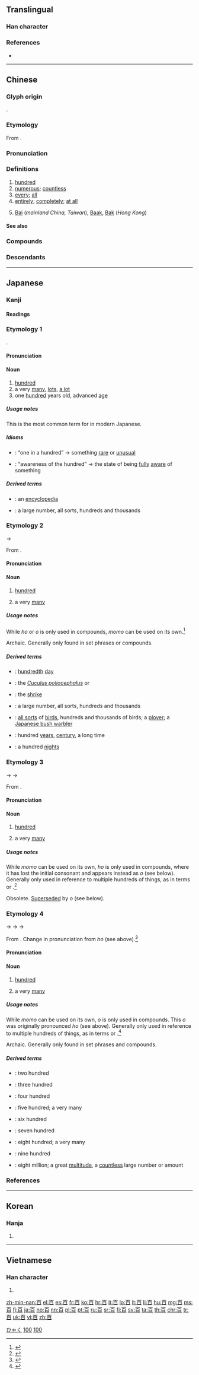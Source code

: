 {{also|佰|𦣻}}
==Translingual==
{{stroke order|type=animate}}

===Han character===
{{Han char|rn=106|rad=白|as=01|sn=6|four=10600|canj=MA|ids=⿱一白}}

===References===
* {{Han ref|kx=0785.040|dkj=22679|dj=1199.010|hdz=42643.010|uh=767E|ud=30334|bh=A6CA|bd=42698}}

----

==Chinese==
{{zh-forms|alt=佰-financial,𦣻-archaic}}

===Glyph origin===
{{Han etym}}
{{Han compound|一|白|ls=psc|c1=s|c2=p}}.

===Etymology===
From {{inh|zh|sit-pro|*b-r-gja}}.

===Pronunciation===
{{zh-pron
|m=bǎi,bó,1nc=vernacular,2nc=literary
|ma=y
|c=baak3
|h=pfs=pak
|md=báh/báik
|md_note=báh - vernacular ("hundred"); báik - literary ("numerous")
|mn=xm,qz,tp,kh:pah/xm,qz,tp,kh:peh/zz:peeh/xm,zz,tp,kh:pek/qz:piak
|mn_note=pah/peeh, peh/peeh - vernacular, pek/piak - literary
|mn-t=bêh4
|w=4paq
|mc=y
|oc=y
|cat=num,a,adv,pn
}}

===Definitions===
{{zh-hanzi}}

# [[hundred]]
# [[numerous]]; [[countless]]
# [[every]]; [[all]]
# [[entirely]]; [[completely]]; [[at all]]
# {{surname|lang=zh}} [[Bai]] (''mainland China, Taiwan''), [[Baak]], [[Bak]] (''Hong Kong'')

====See also====
{{Chinese-numbers}}

===Compounds===
{{zh-der|百科全書|百度|一了百了|一了百當|一倡百和|一呼百應|一呼百諾|一唱百和|一擲百萬|一樹百穫|一百一|一百分|一致百慮|三百千千|三百篇|九流百家|九百|二百二|二百五|五位百法|五百|人一己百|人百其身|什百|以一奉百|以一警百|侵剝百端|做百日|八百壯士|八百羅漢|凡百|勇氣百倍|勸百諷一|千了百當|千依百順|千奇百怪|千嬌百媚|千嬌百態|千孔百瘡|千挑百選|千方百計|千瘡百孔|千百成群|千辛百苦|千迴百折|千迴百轉|千錘百鍊|千頭百緒|千鬼百怪|半百|南面百城|哀腸百轉|單衫百結|四百四病|坐擁百城|平等百姓|平章百姓|平頭百姓|庭實旅百|愁腸百結|懲一戒百|懲一警百|懸鶉百結|挂一漏百|教一識百|文武百官|斗酒百篇|本支百世|本枝百世|柔腸百結|柔腸百轉|正經八百|殲一警百|殺一儆百|殺一利百|流芳百世|海百合|漏洞百出|珍饈百味|留芳百世|百一詩|百丈|百丈山|百丈清規|百丈竿頭|百不一失|百不一爽|百不一遇|百不失一|百不存一|百不當一|百世|百世不易|百世不磨|百世之人|百世之利|百世之師|百世師|百世流芳|百世難期|百中無一|百中百發|百中經|百乘之家|百了千當|百事|百事不管|百事可樂|百事和合|百事大吉|百事無成|百事通|百二山河|百二關山|百代|百代文宗|百代過客|百伶百俐|百依百隨|百依百順|百倍|百僚|百八丸|百六|百出|百分之百|百分制|百分數|百分比|百分法|百分率|百分號|百分點|百刻|百劃|百十|百卉|百卉千葩|百卉含英|百口|百口莫辯|百口難分|百司|百吃不厭|百合|百合花|百喙莫辯|百喻經|百嗎兒|百嘉|百囊奔|百城|百城之富|百堵|百堵皆作|百壽|百壽圖|百夫良|百夫長|百姓|百姓之心|百媚千嬌|百子全書|百子千孫|百子圖|百子帳|百子蓮|百孔千創|百孔千瘡|百官|百家|百家之言|百家姓|百家灣|百家爭鳴|百家衣|百家衣體|百家諸子|百家鎖|百家齊鳴|百密一疏|百寮|百寶嵌|百寶盒|百寶箱|百將傳|百尺|百尺竿頭|百川|百川學海|百川歸海|百工|百巧千窮|百巧成窮|百年|百年不遇|百年之好|百年之後|百年之柄|百年之業|百年佳偶|百年偕老|百年到老|百年大計|百年好合|百年戰爭|百年樹人|百廢俱興|百廢俱舉|百廢備舉|百廢待舉|百弊叢生|百忍|百忙中|百念|百念皆灰|百思不解|百思莫解|百感|百感交集|百慕達|百慮|百慮一致|百憂|百戰不殆|百戰功高|百戰百勝|百戰雄師|百戲|百戶|百折不回|百折不挫|百折不撓|百拙千醜|百拜|百揆|百方|百日|百日咳|百日天下|百日紅|百日維新|百日草|百晬|百會|百果|百果山|百枝蓮|百樂|百步|百步穿楊|百步蛇|百武彗星|百歲|百歲之好|百歲之後|百歲千秋|百歲羹|百死一生|百毒不侵|百氏|百沴|百沸湯|百治百效|百法|百源學派|百濟|百濯香|百無一二|百無一失|百無一存|百無一是|百無一漏|百無一用|百無一能|百無一長|百無所忌|百無所成|百無禁忌|百無聊賴|百物|百獸|百獸之王|百獸率舞|百王|百當|百病|百病叢生|百發百中|百看不厭|百福|百福具臻|百萬|百萬之眾|百萬富翁|百萬雄兵|百萬雄師|百科辭典|百穀|百端|百端交集|百端待舉|百節蛇|百籟|百米賽跑|百粵|百索|百紫千紅|百結|百結衣|百縱千隨|百罹|百美圖|百老匯|百脈根|百舉百全|百舉百捷|百舌|百舌之聲|百舍重繭|百舍重趼|百般|百般刁難|百般忙亂|百般恩愛|百般解說|百色縣|百花|百花娘子|百花曆|百花洲|百花潭|百花爭妍|百花王|百花生日|百花盛開|百花酒|百花齊放|百草|百草霜|百葉|百葉捲|百葉窗|百葉窗簾|百葉箱|百藝|百蠻|百衲|百衲本|百衲琴|百衲綻衣|百衲衣|百裡挑一|百褶裙|百襉裙|百覽不厭|百計千心|百計千方|百計千謀|百論|百諫圖|百謀千計|百讀不厭|百谷王|百貨|百貨公司|百貨店|百貨業|百越|百足|百足不僵|百足之蟲|百足蟲|百足蟹|百身何贖|百身莫贖|百辟|百辭莫辯|百部|百里|百里之才|百里侯|百里傒|百里香|百金|百金之士|百鍊之鋼|百鍊剛|百鍊成鋼|百鍊金|百鍊鋼|百鍊鐵|百鍛千練|百鎰之金|百雉|百靈|百靈廟|百靈百驗|百靈舌|百靈鳥|百面雷|百頁|百順|百順百依|百香果|百馬伐驥|百體|百鳥|百鳥朝鳳|百齡眉壽|百龍之智|盈千累百|破綻百出|穿楊百步|窘態百出|精金百煉|線上百貨|罰一勸百|老百姓|聖誕百合|脊百合|舉一廢百|花招百出|花樣百出|蔣百里|詭計百出|誅一警百|調百戲|諷一勸百|諸子百家|謬誤百出|賞一勸百|走百病|跳百索|身價百倍|身經百戰|車百合|輕狂百勢|醜態百出|野百合|長命百歲|電腦百貨|馬百六|驚險百出|鬥百草|鶉衣百結|黃百韜}}

===Descendants===
{{CJKV||ひゃく|백|bách}}

{{zh-cat|Beginning}}

----

==Japanese==

===Kanji===
{{ja-kanji|grade=1|rs=白01}}

====Readings====
{{ja-readings|goon=[[ひゃく]] (''hyaku'')|kanon=[[はく]] (''haku'')|kun=[[もも]] (''momo''), [[ほ]] (''ho''), [[お]] (''o'')|nanori=[[お]] (''o''), [[ど]] (''do''), [[どう]] (''dō''), [[なり]] (''nari''), [[ひゅく]] (''hyuku''), [[も]] (''mo''), [[もんど]] (''mondo''), [[ゆ]] (''yu'')}}

===Etymology 1===
{{ja-kanjitab|ひゃく|yomi=o}}
{{bor|ja|ltc|sort=ひゃく|百|tr=pæk||hundred}}.

====Pronunciation====
{{ja-pron|yomi=goon|ひゃく|acc=2|acc_ref=DJR}}

====Noun====
{{ja-noun|ひゃく}}

# [[hundred]]
# a very [[many]], [[lots]], [[a lot]]
# one [[hundred]] years old, advanced [[age]]

=====Usage notes=====
This is the most common term for {{m|en|hundred}} in modern Japanese.

=====Idioms=====
{{der-top|Idioms}}
* {{ja-r|百に一つ|ひゃく に ひとつ}}: “one in a hundred” → something [[rare]] or [[unusual]]
* {{ja-r|百も承知|ひゃく も しょうち}}: “awareness of the hundred” → the state of being [[fully]] [[aware]] of something
{{der-bottom}}

=====Derived terms=====
{{der-top}}
* {{ja-r|百科全書|ひゃっか ぜんしょ}}: an [[encyclopedia]]
* {{ja-r|百千|ひゃくせん}}: a large number, all sorts, hundreds and thousands
{{der-bottom}}

===Etymology 2===
{{ja-kanjitab|もも|yomi=k}}
{{IPAchar|/mo<sub>1</sub>mo<sub>1</sub>/}} → {{IPAchar|/momo/}}

From {{etyl|ojp|ja|sort=もも}}.

====Pronunciation====
{{ja-pron|yomi=kun|もも|acc=1|acc_ref=DJR}}

====Noun====
{{ja-noun|もも}}

# {{lb|ja|sort=もも|archaic}} [[hundred]]
# {{lb|ja|sort=もも|archaic}} a very [[many]]

=====Usage notes=====
While ''ho'' or ''o'' is only used in compounds, ''momo'' can be used on its own.<ref name="KDJ">{{R:Kokugo Dai Jiten}}</ref>

Archaic. Generally only found in set phrases or compounds.

=====Derived terms=====
{{der-top}}
* {{ja-r|百日|ももか}}: [[hundredth]] [[day]]
* {{ja-r|百声鳥|ももこえどり}}: the ''[[Cuculus poliocephalus]]'' or {{vern|lesser cuckoo}}
* {{ja-r|百舌|もず}}: the [[shrike]]
* {{ja-r|百千|ももち}}: a large number, all sorts, hundreds and thousands
* {{ja-r|百千鳥|ももちどり}}: [[all sorts]] of [[bird]]s, hundreds and thousands of birds; a [[plover]]; a [[Japanese bush warbler]]
* {{ja-r|百年|ももとせ}}: hundred [[year]]s, [[century]], a long time
* {{ja-r|百夜|ももよ}}: a hundred [[night]]s
{{der-bottom}}

===Etymology 3===
{{ja-kanjitab|ほ|yomi=k}}
{{IPAchar|/po/}} → {{IPAchar|/ɸo/}} → {{IPAchar|/ho/}}

From {{etyl|ojp|ja|sort=ほ}}.

====Pronunciation====
{{ja-pron|yomi=kun|ほ}}

====Noun====
{{ja-noun|ほ}}

# {{lb|ja|sort=ほ|obsolete}} [[hundred]]
# {{lb|ja|sort=ほ|obsolete}} a very [[many]]

=====Usage notes=====
While ''momo'' can be used on its own, ''ho'' is only used in compounds, where it has lost the initial consonant and appears instead as ''o'' (see below). Generally only used in reference to multiple hundreds of things, as in terms {{m|ja|五百|tr=io||five hundred; a very many}} or {{m|ja|八百|tr=yao||eight hundred; a very many}}.<ref name="KDJ">{{R:Kokugo Dai Jiten}}</ref>

Obsolete. [[supersede|Superseded]] by ''o'' (see below).

===Etymology 4===
{{ja-kanjitab|お|yomi=k}}
{{IPAchar|/po/}} → {{IPAchar|/ɸo/}} → {{IPAchar|/ho/}} → {{IPAchar|/o/}}

From {{etyl|ojp|ja|sort=お}}. Change in pronunciation from ''ho'' (see above).<ref name="KDJ">{{R:Kokugo Dai Jiten}}</ref>

====Pronunciation====
{{ja-pron|yomi=kun|お}}

====Noun====
{{ja-noun|お|hhira=ほ}}

# {{lb|ja|sort=お|archaic}} [[hundred]]
# {{lb|ja|sort=お|archaic}} a very [[many]]

=====Usage notes=====
While ''momo'' can be used on its own, ''o'' is only used in compounds. This ''o'' was originally pronounced ''ho'' (see above). Generally only used in reference to multiple hundreds of things, as in terms {{m|ja|五百|tr=io||five hundred; a very many}} or {{m|ja|八百|tr=yao||eight hundred; a very many}}.<ref name="KDJ">{{R:Kokugo Dai Jiten}}</ref>

Archaic. Generally only found in set phrases and compounds.

=====Derived terms=====
{{der-top}}
* {{ja-r|二百|ふたお}}: two hundred
* {{ja-r|三百|みお}}: three hundred
* {{ja-r|四百|よお}}: four hundred
* {{ja-r|五百|いお}}: five hundred; a very many
* {{ja-r|六百|むお}}: six hundred
{{der-mid}}
* {{ja-r|七百|ななお}}: seven hundred
* {{ja-r|八百|やお}}: eight hundred; a very many
* {{ja-r|九百|ここのお}}: nine hundred
* {{ja-r|八百万|やおよろず}}: eight million; a great [[multitude]], a [[countless]] large number or amount
{{der-bottom}}

===References===
<references/>

[[Category:Japanese basic words|ひゃく]]
[[Category:Japanese numeral symbols|100]]

----

==Korean==

===Hanja===
{{ko-hanja|hangeul=[[백]], [[맥]]|eumhun=일백|rv=baek, maek|mr=paek, maek|y=payk, mayk}}

# {{defn|lang=ko|sort=白01}}

[[Category:Korean numeral symbols|100]]

----

==Vietnamese==

===Han character===
{{vi-hantu|[[bách]], [[bá]], [[tình]]|rs=白01}}

# {{defn|lang=vi|sort=白01}}

[[zh-min-nan:百]]
[[el:百]]
[[es:百]]
[[fr:百]]
[[ko:百]]
[[hr:百]]
[[it:百]]
[[lo:百]]
[[lt:百]]
[[li:百]]
[[hu:百]]
[[mg:百]]
[[ms:百]]
[[fj:百]]
[[ja:百]]
[[no:百]]
[[nn:百]]
[[pl:百]]
[[pt:百]]
[[ru:百]]
[[sr:百]]
[[fi:百]]
[[sv:百]]
[[ta:百]]
[[th:百]]
[[chr:百]]
[[tr:百]]
[[uk:百]]
[[vi:百]]
[[zh:百]]